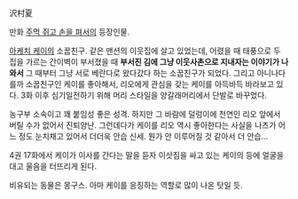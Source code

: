 沢村夏
 
만화 [[주먹 쥐고 손을 펴서]]의 등장인물.

[[아케치 케이]]의 소꿉친구. 같은 맨션의 이웃집에 살고 있었는데, 어렸을 때 태풍으로 두 집을 가르는 간이벽이 부서졌을 때 '''부서진 김에 그냥 이웃사촌으로 지내자는 이야기가 나와서''' 그 때부터 그냥 서로 베란다로 왔다갔다 하는 소꿉친구가 되었다. 그리고 아니나다를까 소꿉친구인 케이를 좋아해서, 리오에게 관심을 갖는 케이를 아득바득 바라보고 있다. 3화 이후 심기일전하기 위해 머리 스타일을 양갈래머리에서 단발로 바꾸었다. 

농구부 소속이고 꽤 붙임성 좋은 성격. 하지만 그 바람에 덜렁이에 천연인 리오 앞에서 버틸 수가 없어서 진퇴양난. 그런데다가 케이를 리오 역시 좋아한다는 사실을 나츠가 어느 정도 눈치채고 있어서 더더욱 안습 신세. 뭔가 안 이루어질 것 같아서 더 안습... 

4권 17화에서 케이가 이사를 간다는 말을 듣자 이삿짐을 싸고 있는 케이의 등에 얼굴을 대고 울음을 터뜨리게 된다. 

비유되는 동물은 몽구스. 아마 케이를 응징하는 역할로 많이 나온 탓일 듯. 
